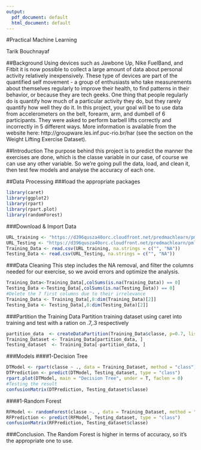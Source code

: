 ---
output:
  pdf_document: default
  html_document: default
---
#Practical Machine Learning

Tarik Bouchnayaf


##Background
Using devices such as Jawbone Up, Nike FuelBand, and Fitbit it is now possible to collect a large amount of data about personal activity relatively inexpensively. These type of devices are part of the quantified self movement - a group of enthusiasts who take measurements about themselves regularly to improve their health, to find patterns in their behavior, or because they are tech geeks. One thing that people regularly do is quantify how much of a particular activity they do, but they rarely quantify how well they do it. In this project, your goal will be to use data from accelerometers on the belt, forearm, arm, and dumbell of 6 participants. They were asked to perform barbell lifts correctly and incorrectly in 5 different ways. More information is available from the website here: http://groupware.les.inf.puc-rio.br/har (see the section on the Weight Lifting Exercise Dataset).

##Introduction
The purpose behind this project is to predict the manner the exercises are done, which is the classe variable in our case, of course we can use any other variable.
So we're going pull the data, load, and clean it, then test few models and analyse the accuracy of each one.

##Data Processing
###load the appropriate packages
```{r}
library(caret)
library(ggplot2)
library(rpart)
library(rpart.plot)
library(randomForest)

```
###Download & Import Data
```{r}
URL_training <- "https://d396qusza40orc.cloudfront.net/predmachlearn/pml-training.csv"
URL_Testing <- "https://d396qusza40orc.cloudfront.net/predmachlearn/pml-testing.csv"
Training_Data <- read.csv(URL_training, na.strings = c("", "NA"))
Testing_Data <- read.csv(URL_Testing, na.strings = c("", "NA"))
```
###Data Cleaning
This step includes the NA removal, and filter the columns needed for our exercise, so we avoid errors and optimize the analysis.
```{r}
Training_Data<-Training_Data[,colSums(is.na(Training_Data)) == 0]
Testing_Data <-Testing_Data[,colSums(is.na(Testing_Data)) == 0]
#Delete the 7 first columns due to their irrelevance
Training_Data <- Training_Data[,8:dim(Training_Data)[2]]
Testing_Data <- Testing_Data[,8:dim(Testing_Data)[2]]
```
###Partition the Training Data
Partition training dataset using caret into training and test with a ration  on .7,.3 respectively
```{r}
partition_data  <- createDataPartition(Training_Data$classe, p=0.7, list=FALSE)
Training_Dataset <- Training_Data[partition_data, ]
Testing_dataset  <- Training_Data[-partition_data, ]
```
###Models
####1-Decision Tree
```{r}
DTModel <- rpart(classe ~ ., data = Training_Dataset, method = "class")
DTPrediction <- predict(DTModel, Testing_dataset, type = "class")
rpart.plot(DTModel, main = "Decision Tree", under = T, faclen = 0)
#Testing the result
confusionMatrix(DTPrediction, Testing_dataset$classe)
```
####1-Random Forest
```{r}
RFModel <- randomForest(classe ~. , data = Training_Dataset, method = "class")
RFPrediction <- predict(RFModel, Testing_dataset, type = "class")
confusionMatrix(RFPrediction, Testing_dataset$classe)
```
###Conclusion.
The Random Forest is higher in terms of accuracy, so it's the appropriate one to use.